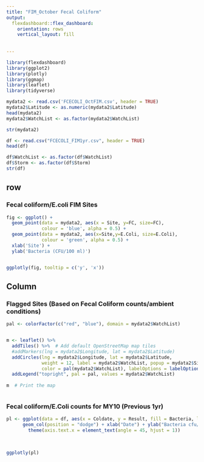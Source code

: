 ```yaml
---
title: "FIM_October Fecal Coliform"
output:
  flexdashboard::flex_dashboard:
    orientation: rows
    vertical_layout: fill
 
    
---
```


```r
library(flexdashboard)
library(ggplot2)
library(plotly)
library(ggmap)
library(leaflet)
library(tidyverse)

```



``` r
mydata2 <- read.csv('FCECOLI_OctFIM.csv', header = TRUE)
mydata2$Latitude <- as.numeric(mydata2$Latitude)
head(mydata2)
mydata2$WatchList <- as.factor(mydata2$WatchList)

str(mydata2)

df <- read.csv("FCECOLI_FIM1yr.csv", header = TRUE)
head(df)

df$WatchList <- as.factor(df$WatchList)
df$Storm <- as.factor(df$Storm)
str(df)


```


row {data-width=350}
-----------------------------------------------------------------------

### Fecal coliform/E.coli FIM Sites 

```r
fig <- ggplot() +
  geom_point(data = mydata2, aes(x = Site, y=FC, size=FC), 
             colour = 'blue', alpha = 0.5) +
  geom_point(data = mydata2, aes(x=Site,y=E.Coli, size=E.Coli),
             colour = 'green', alpha = 0.5) +
  xlab('Site') +
  ylab('Bacteria (CFU/100 ml)')


ggplotly(fig, tooltip = c('y', 'x'))
```

Column {data-width=350}
-----------------------------------------------------------------------

### Flagged Sites (Based on Fecal Coliform counts/ambient conditions)

```r
pal <- colorFactor(c("red", "blue"), domain = mydata2$WatchList)


m <- leaflet() %>%
  addTiles() %>%  # Add default OpenStreetMap map tiles
  #addMarkers(lng = mydata2$Longitude, lat = mydata2$Latitude)
  addCircles(lng = mydata2$Longitude, lat = mydata2$Latitude, 
             weight = 12, label = mydata2$WatchList, popup = mydata2$Site, 
             color = pal(mydata2$WatchList), labelOptions = labelOptions(noHide = FALSE))%>%
  addLegend("topright", pal = pal, values = mydata2$WatchList)
  
m  # Print the map



```

### Fecal coliform/E.Coli counts for MY10 (Previous 1yr)

```r

pl <- ggplot(data = df, aes(x = Coldate, y = Result, fill = Bacteria, label = Storm)) +
      geom_col(position = "dodge") + xlab("Date") + ylab("Bacteria cfu/100 ml") +
        theme(axis.text.x = element_text(angle = 45, hjust = 1)) 
   
      

ggplotly(pl)


```

